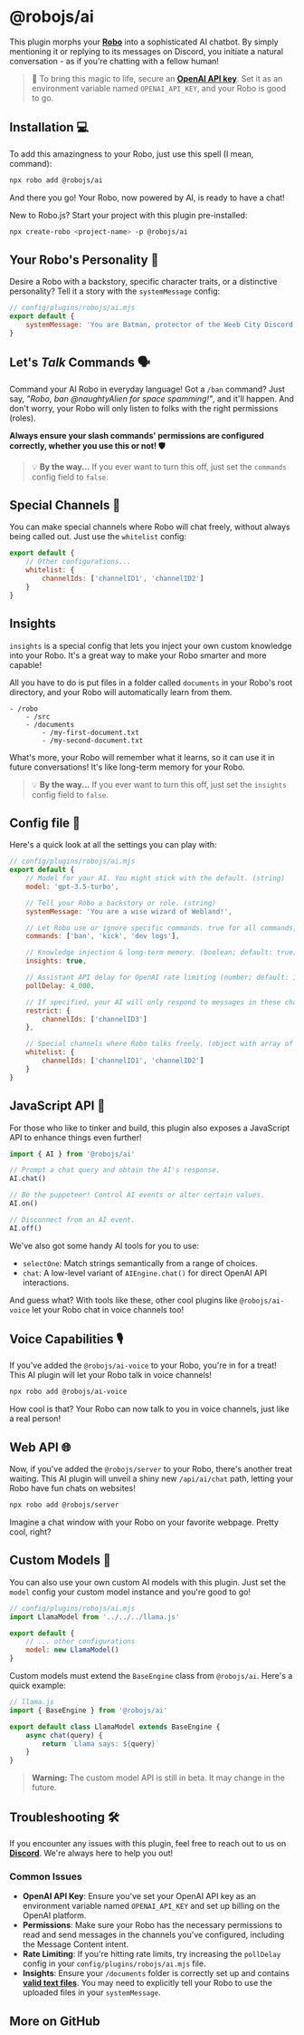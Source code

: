 
# @robojs/ai

This plugin morphs your **[Robo](https://github.com/Wave-Play/robo.js)** into a sophisticated AI chatbot. By simply mentioning it or replying to its messages on Discord, you initiate a natural conversation - as if you're chatting with a fellow human!

> 🔑 To bring this magic to life, secure an **[OpenAI API key](https://openai.com/)**. Set it as an environment variable named `OPENAI_API_KEY`, and your Robo is good to go.

## Installation 💻

To add this amazingness to your Robo, just use this spell (I mean, command):

```bash
npx robo add @robojs/ai
```

And there you go! Your Robo, now powered by AI, is ready to have a chat!

New to Robo.js? Start your project with this plugin pre-installed:

```bash
npx create-robo <project-name> -p @robojs/ai
```

## Your Robo's Personality 🧬

Desire a Robo with a backstory, specific character traits, or a distinctive personality? Tell it a story with the `systemMessage` config:

```js
// config/plugins/robojs/ai.mjs
export default {
	systemMessage: 'You are Batman, protector of the Weeb City Discord server.'
}
```

## Let's _Talk_ Commands 🗣️

Command your AI Robo in everyday language! Got a `/ban` command? Just say, _"Robo, ban @naughtyAlien for space spamming!"_, and it'll happen. And don't worry, your Robo will only listen to folks with the right permissions (roles).

**Always ensure your slash commands' permissions are configured correctly, whether you use this or not! 🛡️**

> 💡 **By the way...** If you ever want to turn this off, just set the `commands` config field to `false`.

## Special Channels 📜

You can make special channels where Robo will chat freely, without always being called out. Just use the `whitelist` config:

```js
export default {
	// Other configurations...
	whitelist: {
		channelIds: ['channelID1', 'channelID2']
	}
}
```

## Insights

`insights` is a special config that lets you inject your own custom knowledge into your Robo. It's a great way to make your Robo smarter and more capable!

All you have to do is put files in a folder called `documents` in your Robo's root directory, and your Robo will automatically learn from them.

```
- /robo
	- /src
	- /documents
		- /my-first-document.txt
		- /my-second-document.txt
```

What's more, your Robo will remember what it learns, so it can use it in future conversations! It's like long-term memory for your Robo.

> 💡 **By the way...** If you ever want to turn this off, just set the `insights` config field to `false`.

## Config file 🧠

Here's a quick look at all the settings you can play with:

```js
// config/plugins/robojs/ai.mjs
export default {
	// Model for your AI. You might stick with the default. (string)
	model: 'gpt-3.5-turbo',

	// Tell your Robo a backstory or role. (string)
	systemMessage: 'You are a wise wizard of Webland!',

	// Let Robo use or ignore specific commands. true for all commands, false for no commands, array for only specific commands. (boolean or string array)
	commands: ['ban', 'kick', 'dev logs'],

	// Knowledge injection & long-term memory. (boolean; default: true)
	insights: true,

	// Assistant API delay for OpenAI rate limiting (number; default: 1_000)
	pollDelay: 4_000,

	// If specified, your AI will only respond to messages in these channels. (object with array of string IDs)
	restrict: {
		channelIds: ['channelID3']
	},

	// Special channels where Robo talks freely. (object with array of string IDs)
	whitelist: {
		channelIds: ['channelID1', 'channelID2']
	}
}
```

## JavaScript API 🧰

For those who like to tinker and build, this plugin also exposes a JavaScript API to enhance things even further!

```js
import { AI } from '@robojs/ai'

// Prompt a chat query and obtain the AI's response.
AI.chat()

// Be the puppeteer! Control AI events or alter certain values.
AI.on()

// Disconnect from an AI event.
AI.off()
```

We've also got some handy AI tools for you to use:

- `selectOne`: Match strings semantically from a range of choices.
- `chat`: A low-level variant of `AIEngine.chat()` for direct OpenAI API interactions.

And guess what? With tools like these, other cool plugins like `@robojs/ai-voice` let your Robo chat in voice channels too!

## Voice Capabilities 🎙️

If you've added the `@robojs/ai-voice` to your Robo, you're in for a treat! This AI plugin will let your Robo talk in voice channels!

```bash
npx robo add @robojs/ai-voice
```

How cool is that? Your Robo can now talk to you in voice channels, just like a real person!

## Web API 🌐

Now, if you've added the `@robojs/server` to your Robo, there's another treat waiting. This AI plugin will unveil a shiny new `/api/ai/chat` path, letting your Robo have fun chats on websites!

```bash
npx robo add @robojs/server
```

Imagine a chat window with your Robo on your favorite webpage. Pretty cool, right?

## Custom Models 🧪

You can also use your own custom AI models with this plugin. Just set the `model` config your custom model instance and you're good to go!

```js
// config/plugins/robojs/ai.mjs
import LlamaModel from '../../../llama.js'

export default {
	// ... other configurations
	model: new LlamaModel()
}
```

Custom models must extend the `BaseEngine` class from `@robojs/ai`. Here's a quick example:

```js
// llama.js
import { BaseEngine } from '@robojs/ai'

export default class LlamaModel extends BaseEngine {
	async chat(query) {
		return `Llama says: ${query}`
	}
}
```

> **Warning:** The custom model API is still in beta. It may change in the future.

## Troubleshooting 🛠️

If you encounter any issues with this plugin, feel free to reach out to us on **[Discord](https://discord.gg/roboplay)**. We're always here to help you out!

### Common Issues

- **OpenAI API Key**: Ensure you've set your OpenAI API key as an environment variable named `OPENAI_API_KEY` and set up billing on the OpenAI platform.
- **Permissions**: Make sure your Robo has the necessary permissions to read and send messages in the channels you've configured, including the Message Content intent.
- **Rate Limiting**: If you're hitting rate limits, try increasing the `pollDelay` config in your `config/plugins/robojs/ai.mjs` file.
- **Insights**: Ensure your `/documents` folder is correctly set up and contains **[valid text files](https://platform.openai.com/docs/assistants/tools/file-search/supported-files)**. You may need to explicitly tell your Robo to use the uploaded files in your `systemMessage`.


## More on GitHub

<CardRow><Card href="https://github.com/Wave-Play/robo.js/tree/main/packages/plugin-ai" title="🔗 GitHub Repository" description="Explore source code on GitHub."/></CardRow>